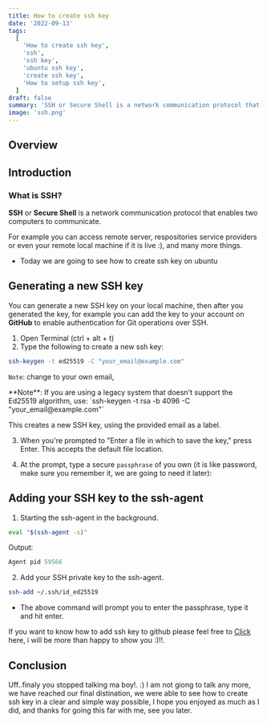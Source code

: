 ```yaml
---
title: How to create ssh key
date: '2022-09-13'
tags:
  [
    'How to create ssh key',
    'ssh',
    'ssh key',
    'ubuntu ssh key',
    'create ssh key',
    'How to setup ssh key',
  ]
draft: false
summary: 'SSH or Secure Shell is a network communication protocol that enables two computers to communicate.'
image: 'ssh.png'
---
```



<HeaderImage
  src="/static/images/ssh.png"
  width="85%"
  height="100%"
  alt="ssh generation illustartion"
/>

## Overview

<TOCInline toc={props.toc} exclude="Overview" toHeading={2} />

## Introduction

### What is SSH?

**SSH** or **Secure Shell** is a network communication protocol that enables two computers to communicate.

For example you can access remote server, respositories service providers or even your remote local machine if it is live :), and many more things.

- Today we are going to see how to create ssh key on ubuntu

## Generating a new SSH key

You can generate a new SSH key on your local machine, then after you generated the key, for example you can add the key to your account on **GitHub** to enable authentication for Git operations over SSH.

1. Open Terminal (ctrl + alt + t)
2. Type the following to create a new ssh key:

```bash
ssh-keygen -t ed25519 -C "your_email@example.com"
```

`Note`: change to your own email,

<Note>
  **Note**: If you are using a legacy system that doesn't support the Ed25519 algorithm, use:
  `ssh-keygen -t rsa -b 4096 -C "your_email@example.com"`
</Note>

This creates a new SSH key, using the provided email as a label.

3. When you're prompted to "Enter a file in which to save the key," press Enter. This accepts the default file location.

4. At the prompt, type a secure `passphrase` of you own (it is like password, make sure you remember it, we are going to need it later):

## Adding your SSH key to the ssh-agent

1. Starting the ssh-agent in the background.

```bash
eval "$(ssh-agent -s)"
```

Output:

```js
Agent pid 59566
```

2. Add your SSH private key to the ssh-agent.

```bash
ssh-add ~/.ssh/id_ed25519
```

- The above command will prompt you to enter the passphrase, type it and hit enter.

If you want to know how to add ssh key to github please feel free to [Click](how-to-add-ssh-key-to-github) here, i will be more than happy to show you :)!!.

## Conclusion

Uff..finaly you stopped talking ma boy!. :) I am not giong to talk any more, we have reached our final distination, we were able to see how to create ssh key in a clear and simple way possible, I hope you enjoyed as much as I did, and thanks for going this far with me, see you later.
